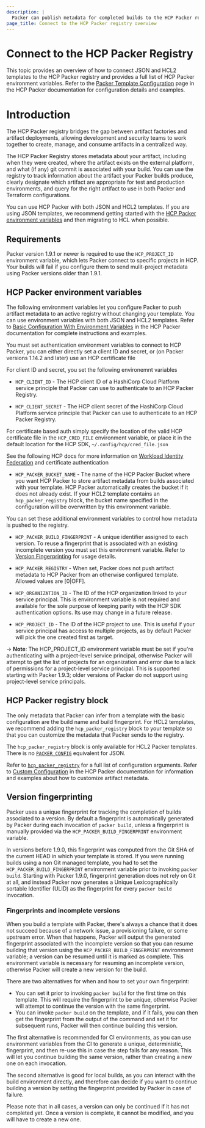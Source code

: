```yaml
---
description: |
  Packer can publish metadata for completed builds to the HCP Packer registry. Learn how to connect Packer to the HCP Packer registry.
page_title: Connect to the HCP Packer registry overview
---
```


# Connect to the HCP Packer Registry

This topic provides an overview of how to connect JSON and HCL2 templates to the HCP Packer registry and provides a full list of HCP Packer environment variables. Refer to the
[Packer Template Configuration](/hcp/docs/packer/store-image-metadata/packer-template-configuration) page in the HCP
Packer documentation for configuration details and examples.

# Introduction

The HCP Packer registry bridges the gap between artifact factories and artifact deployments, allowing development and
security teams to work together to create, manage, and consume artifacts in a centralized way.

The HCP Packer Registry stores metadata about your artifact, including when they were created, where the artifact
exists on the external platform, and what (if any) git commit is associated with your build. You can use the registry
to track information about the artifact your Packer builds produce, clearly designate which artifact are appropriate
for test and production environments, and query for the right artifact to use in both Packer and Terraform
configurations.

You can use HCP Packer with both JSON and HCL2 templates. If you are using JSON templates, we recommend getting started with
the [HCP Packer environment variables](#hcp-packer-environment-variables) and then migrating to HCL when possible.

## Requirements

Packer version 1.9.1 or newer is required to use the `HCP_PROJECT_ID` environment variable, which lets Packer connect to specific projects in HCP. Your builds will fail if you configure them to send mulit-project metadata using Packer versions older than 1.9.1.

## HCP Packer environment variables

The following environment variables let you configure Packer to push artifact metadata to an active registry without
changing your template. You can use environment variables with both JSON and HCL2 templates.
Refer to [Basic Configuration With Environment Variables](/hcp/docs/packer/store-image-metadata/packer-template-configuration#basic-configuration-with-environment-variables)
in the HCP Packer documentation for complete instructions and examples.

You must set authentication environment variables to connect to HCP Packer, you can either directly set a client ID and secret, or (on Packer versions 1.14.2 and later) use an HCP certificate file

For client ID and secret, you set the following environemnt variables

- `HCP_CLIENT_ID`          - The HCP client ID of a HashiCorp Cloud Platform service principle that Packer can use to
authenticate to an HCP Packer Registry.

- `HCP_CLIENT_SECRET`      - The HCP client secret of the HashiCorp Cloud Platform service principle that Packer
can use to authenticate to an HCP Packer Registry.

For certificate based auth simply specify the location of the valid HCP certificate file in the `HCP_CRED_FILE` environment variable, or place it in the default location for the HCP SDK, `~/.config/hcp/cred_file.json`

See the following HCP docs for more information on [Workload Identity Federation](https://developer.hashicorp.com/hcp/docs/hcp/iam/service-principal/workload-identity-federation) and certificate authentication

- `HCP_PACKER_BUCKET_NAME` - The name of the HCP Packer Bucket where you want HCP Packer to store artifact metadata
from builds associated with your template. HCP Packer automatically creates the bucket if it does not already exist.
If your HCL2 template contains an `hcp_packer_registry` block, the bucket name specified in the configuration will be
overwritten by this environment variable.

You can set these additional environment variables to control how metadata is pushed to the registry.

- `HCP_PACKER_BUILD_FINGERPRINT` - A unique identifier assigned to each version. To reuse a fingerprint that is
associated with an existing incomplete version you must set this environment variable. Refer to
[Version Fingerprinting](#version-fingerprinting) for usage details.

- `HCP_PACKER_REGISTRY`    -  When set, Packer does not push artifact metadata to HCP Packer from an otherwise
configured template. Allowed values are [0|OFF].

- `HCP_ORGANIZATION_ID` - The ID of the HCP organization linked to your service principal. This is environment
variable is not required and available for the sole purpose of keeping parity with the HCP SDK authentication options.
Its use may change in a future release.

- `HCP_PROJECT_ID`  - The ID of the HCP project to use. This is useful if your service principal has access to multiple
projects, as by default Packer will pick the one created first as target.

-> **Note**: The HCP_PROJECT_ID environment variable must be set if you're authenticating with a project-level service
principal, otherwise Packer will attempt to get the list of projects for an organization and error due to a lack of
permissions for a project-level service principal. This is supported starting with Packer 1.9.3; older versions of
Packer do not support using project-level service principals.

## HCP Packer registry block

The only metadata that Packer can infer from a template with the basic configuration are the build name and build fingerprint.
For HCL2 templates, we recommend adding the `hcp_packer_registry` block to your template so that you can customize
the metadata that Packer sends to the registry.

The `hcp_packer_registry` block is only available for HCL2 Packer templates. There is no [`PACKER_CONFIG`](/packer/docs/configure#packer-s-config-file) equivalent for JSON.

Refer to [`hcp_packer_registry`](/packer/docs/templates/hcl_templates/blocks/build/hcp_packer_registry) for a full list
of configuration arguments. Refer to [Custom Configuration](/hcp/docs/packer/store-image-metadata/packer-template-configuration#custom-configuration)
in the HCP Packer documentation for information and examples about how to customize artifact metadata.

## Version fingerprinting

Packer uses a unique fingerprint for tracking the completion of builds associated to a version. By default a fingerprint
is automatically generated by Packer during each invocation of `packer build`, unless a fingerprint is manually provided
via the `HCP_PACKER_BUILD_FINGERPRINT` environment variable.

In versions before 1.9.0, this fingerprint was computed from the Git SHA of the current HEAD in which your template is
stored. If you were running builds using a non Git managed template, you had to set the `HCP_PACKER_BUILD_FINGERPRINT`
environment variable prior to invoking `packer build`.
Starting with Packer 1.9.0, fingerprint generation does not rely on Git at all, and instead Packer now generates
a Unique Lexicographically sortable Identifier (ULID) as the fingerprint for every `packer build` invocation.

### Fingerprints and incomplete versions

When you build a template with Packer, there's always a chance that it does not succeed because of a network issue,
a provisioning failure, or some upstream error. When that happens, Packer will output the generated fingerprint
associated with the incomplete version so that you can resume building that version using the `HCP_PACKER_BUILD_FINGERPRINT`
environment variable; a version can be resumed until it is marked as complete. This environment variable is necessary
for resuming an incomplete version, otherwise Packer will create a new version for the build.

There are two alternatives for when and how to set your own fingerprint:

* You can set it prior to invoking `packer build` for the first time on this template. This will require the
fingerprint to be unique, otherwise Packer will attempt to continue the version with the same fingerprint.
* You can invoke `packer build` on the template, and if it fails, you can then get the fingerprint from the output of
the command and set it for subsequent runs, Packer will then continue building this version.

The first alternative is recommended for CI environments, as you can use environment variables from the CI to generate
a unique, deterministic, fingerprint, and then re-use this in case the step fails for any reason. This will let you
continue building the same version, rather than creating a new one on each invocation.

The second alternative is good for local builds, as you can interact with the build environment directly, and therefore
can decide if you want to continue building a version by setting the fingerprint provided by Packer in case of failure.

Please note that in all cases, a version can only be continued if it has not completed yet. Once a version is
complete, it cannot be modified, and you will have to create a new one.
